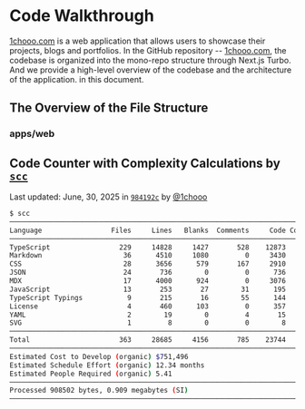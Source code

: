 # Code Walkthrough

[1chooo.com](https://1chooo.com) is a web application that allows users to showcase their projects, blogs and portfolios. In the GitHub repository -- [1chooo.com](https://github.com/1chooo/portfolio), the codebase is organized into the mono-repo structure through Next.js Turbo. And we provide a high-level overview of the codebase and the architecture of the application. in this document.

## The Overview of the File Structure

### apps/web


## Code Counter with Complexity Calculations by [`scc`](https://github.com/boyter/scc) 

Last updated: June, 30, 2025 in [`984192c`](https://github.com/1chooo/portfolio/commit/984192c090ea2e107bdb7eb24ef876ed5999eaf1) by [@1chooo](https://github.com/1chooo)

```bash
$ scc
───────────────────────────────────────────────────────────────────────────────
Language                 Files     Lines   Blanks  Comments     Code Complexity
───────────────────────────────────────────────────────────────────────────────
TypeScript                 229     14828     1427       528    12873       1223
Markdown                    36      4510     1080         0     3430          0
CSS                         28      3656      579       167     2910          0
JSON                        24       736        0         0      736          0
MDX                         17      4000      924         0     3076          0
JavaScript                  13       253       27        31      195          2
TypeScript Typings           9       215       16        55      144          4
License                      4       460      103         0      357          0
YAML                         2        19        0         4       15          0
SVG                          1         8        0         0        8          0
───────────────────────────────────────────────────────────────────────────────
Total                      363     28685     4156       785    23744       1229
───────────────────────────────────────────────────────────────────────────────
Estimated Cost to Develop (organic) $751,496
Estimated Schedule Effort (organic) 12.34 months
Estimated People Required (organic) 5.41
───────────────────────────────────────────────────────────────────────────────
Processed 908502 bytes, 0.909 megabytes (SI)
───────────────────────────────────────────────────────────────────────────────
```
